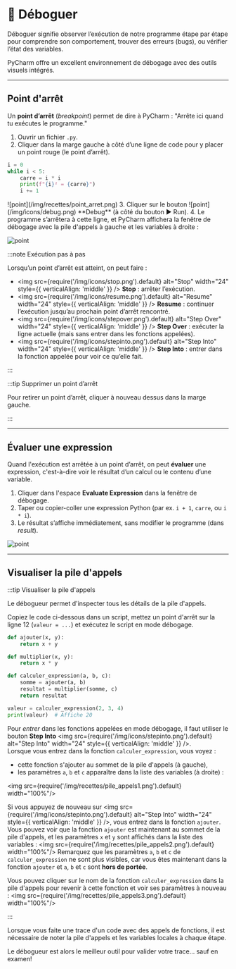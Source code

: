 # 🐞 Déboguer

Déboguer signifie observer l’exécution de notre programme étape par étape pour comprendre son comportement, trouver des erreurs (bugs), ou vérifier l’état des variables.

PyCharm offre un excellent environnement de débogage avec des outils visuels intégrés.

---

## Point d'arrêt

Un **point d’arrêt** (*breakpoint*) permet de dire à PyCharm : "Arrête ici quand tu exécutes le programme."

1. Ouvrir un fichier `.py`.
2. Cliquer dans la marge gauche à côté d’une ligne de code pour y placer un point rouge (le point d’arrêt).
<Row>
<Column>

```python showLineNumbers
i = 0
while i < 5:
    carre = i * i
    print(f"{i}² = {carre}")
    i += 1
```

</Column>

<Column>
    ![point](/img/recettes/point_arret.png)
</Column>
</Row>
3. Cliquer sur le bouton ![point](/img/icons/debug.png) **Debug** (à côté du bouton ▶ Run).
4. Le programme s’arrêtera à cette ligne, et PyCharm affichera la fenêtre de débogage
avec la pile d'appels à gauche et les variables à droite :

![point](/img/recettes/pile_variables.png)



:::note Exécution pas à pas

Lorsqu’un point d’arrêt est atteint, on peut faire :

- <img src={require('/img/icons/stop.png').default} alt="Stop" width="24" style={{ verticalAlign: 'middle' }} /> **Stop** : arrêter l’exécution.
- <img src={require('/img/icons/resume.png').default} alt="Resume" width="24" style={{ verticalAlign: 'middle' }} /> **Resume** : continuer l’exécution jusqu’au prochain point d’arrêt rencontré.
- <img src={require('/img/icons/stepover.png').default} alt="Step Over" width="24" style={{ verticalAlign: 'middle' }} /> **Step Over** : exécuter la ligne actuelle (mais sans entrer dans les fonctions appelées).
- <img src={require('/img/icons/stepinto.png').default} alt="Step Into" width="24" style={{ verticalAlign: 'middle' }} /> **Step Into** : entrer dans la fonction appelée pour voir ce qu’elle fait.

:::

:::tip Supprimer un point d’arrêt

Pour retirer un point d’arrêt, cliquer à nouveau dessus dans la marge gauche.

:::

---

## Évaluer une expression

Quand l'exécution est arrêtée à un point d’arrêt, on peut **évaluer** une expression, c'est-à-dire voir le résultat d’un calcul ou le contenu d’une variable.

1. Cliquer dans l'espace **Evaluate Expression** dans la fenêtre de débogage.
2. Taper ou copier-coller une expression Python (par ex. `i + 1`, `carre`, ou `i * i`).
3. Le résultat s’affiche immédiatement, sans modifier le programme (dans *result*).

![point](/img/recettes/evaluate_expression.png)

---

## Visualiser la pile d'appels

:::tip Visualiser la pile d'appels

Le débogueur permet d'inspecter tous les détails de la pile d'appels.<br />

Copiez le code ci-dessous dans un script, mettez un point d'arrêt sur la ligne 12 (`valeur = ...`) et exécutez le script en mode débogage.

```python showLineNumbers
def ajouter(x, y):
    return x + y

def multiplier(x, y):
    return x * y

def calculer_expression(a, b, c):
    somme = ajouter(a, b)
    resultat = multiplier(somme, c)
    return resultat

valeur = calculer_expression(2, 3, 4)
print(valeur)  # Affiche 20
```

Pour *entrer* dans les fonctions appelées en mode débogage, il faut utiliser le bouton **Step Into** <img src={require('/img/icons/stepinto.png').default} alt="Step Into" width="24" style={{ verticalAlign: 'middle' }} />.<br />
Lorsque vous entrez dans la fonction `calculer_expression`, vous voyez :
- cette fonction s'ajouter au sommet de la pile d'appels (à gauche),
- les paramètres `a`, `b` et `c` apparaître dans la liste des variables (à droite) :

<img src={require('/img/recettes/pile_appels1.png').default} width="100%"/>

Si vous appuyez de nouveau sur <img src={require('/img/icons/stepinto.png').default} alt="Step Into" width="24" style={{ verticalAlign: 'middle' }} />, vous entrez dans la fonction `ajouter`.<br />
Vous pouvez voir que la fonction `ajouter` est maintenant au sommet de la pile d'appels, et les paramètres `x` et `y` sont affichés dans la liste des variables :
<img src={require('/img/recettes/pile_appels2.png').default} width="100%"/>
Remarquez que les paramètres `a`, `b` et `c` de `calculer_expression` ne sont plus visibles, car vous êtes maintenant dans la fonction `ajouter` et `a`, `b` et `c` sont **hors de portée**.

Vous pouvez cliquer sur le nom de la fonction `calculer_expression` dans la pile d'appels pour revenir à cette fonction et voir ses paramètres à nouveau :
<img src={require('/img/recettes/pile_appels3.png').default} width="100%"/>

:::

Lorsque vous faite une trace d'un code avec des appels de fonctions, il est nécessaire de noter la pile d'appels et les variables locales à chaque étape.

Le débogueur est alors le meilleur outil pour valider votre trace... sauf en examen!


